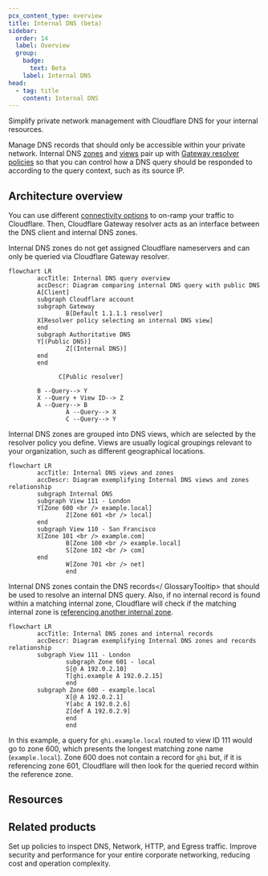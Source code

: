 ```yaml
---
pcx_content_type: overview
title: Internal DNS (beta)
sidebar:
  order: 14
  label: Overview
  group:
    badge:
      text: Beta
    label: Internal DNS
head:
  - tag: title
    content: Internal DNS
---
```



<Description>
Simplify private network management with Cloudflare DNS for your internal resources.
</Description>

<Plan type="enterprise" />

Manage DNS records that should only be accessible within your private network. Internal DNS [zones](/dns/internal-dns/internal-zones/) and [views](/dns/internal-dns/dns-views/) pair up with [Gateway resolver policies](/cloudflare-one/policies/gateway/resolver-policies/) so that you can control how a DNS query should be responded to according to the query context, such as its source IP.

<Render file="internal-dns-beta-note" />

## Architecture overview

You can use different [connectivity options](/dns/internal-dns/connectivity/) to on-ramp your traffic to Cloudflare. Then, Cloudflare Gateway resolver acts as an interface between the DNS client and internal DNS zones.

Internal DNS zones do not get assigned Cloudflare nameservers and can only be queried via Cloudflare Gateway resolver.

```mermaid
flowchart LR
        accTitle: Internal DNS query overview
        accDescr: Diagram comparing internal DNS query with public DNS
        A[Client]
        subgraph Cloudflare account
        subgraph Gateway
				B[Default 1.1.1.1 resolver]
        X[Resolver policy selecting an internal DNS view]
        end
        subgraph Authoritative DNS
        Y[(Public DNS)]
				Z[(Internal DNS)]
        end
        end

			  C[Public resolver]

        B --Query--> Y
        X --Query + View ID--> Z
        A --Query--> B
				A --Query--> X
				C --Query--> Y
```

Internal DNS zones are grouped into DNS views, which are selected by the resolver policy you define. Views are usually logical groupings relevant to your organization, such as different geographical locations.

```mermaid
flowchart LR
        accTitle: Internal DNS views and zones
        accDescr: Diagram exemplifying Internal DNS views and zones relationship
        subgraph Internal DNS
        subgraph View 111 - London
        Y[Zone 600 <br /> example.local]
				Z[Zone 601 <br /> local]
        end
        subgraph View 110 - San Francisco
        X[Zone 101 <br /> example.com]
				B[Zone 100 <br /> example.local]
				S[Zone 102 <br /> com]
        end
				W[Zone 701 <br /> net]
				end
```

Internal DNS zones contain the <GlossaryTooltip term="DNS record" link="/dns/manage-dns-records/">DNS records</ GlossaryTooltip> that should be used to resolve an internal DNS query. Also, if no internal record is found within a matching internal zone, Cloudflare will check if the matching internal zone is [referencing another internal zone](/dns/internal-dns/internal-zones/#reference-zones).

<Example>

```mermaid
flowchart LR
        accTitle: Internal DNS zones and internal records
        accDescr: Diagram exemplifying Internal DNS zones and records relationship
        subgraph View 111 - London
				subgraph Zone 601 - local
				S[@ A 192.0.2.10]
				T[ghi.example A 192.0.2.15]
				end
        subgraph Zone 600 - example.local
				X[@ A 192.0.2.1]
				Y[abc A 192.0.2.6]
				Z[def A 192.0.2.9]
				end
				end
```
In this example, a query for `ghi.example.local` routed to view ID 111 would go to zone 600, which presents the longest matching zone name (`example.local`). Zone 600 does not contain a record for `ghi` but, if it is referencing zone 601, Cloudflare will then look for the queried record within the reference zone.

</Example>

## Resources

<DirectoryListing />

## Related products

<RelatedProduct header="Cloudflare Gateway" href="/cloudflare-one/policies/gateway/" product="privacy-gateway">
Set up policies to inspect DNS, Network, HTTP, and Egress traffic.
</RelatedProduct>

<RelatedProduct header="Cloudflare Magic WAN" href="/magic-wan/" product="magic-wan">
Improve security and performance for your entire corporate networking, reducing cost and operation complexity.
</RelatedProduct>